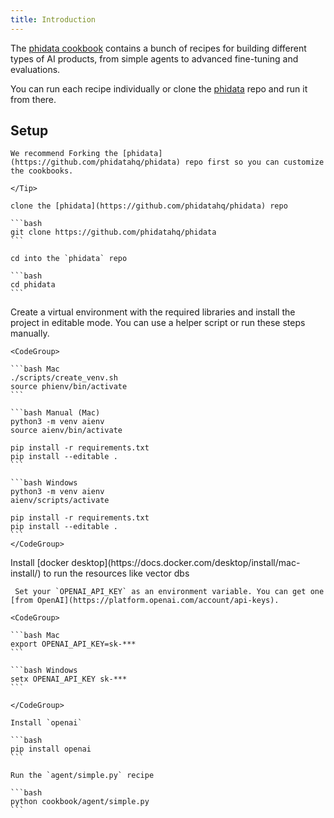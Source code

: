 ```yaml
---
title: Introduction
---
```


The [phidata cookbook](https://github.com/phidatahq/phidata/tree/main/cookbook) contains a bunch of recipes for building different types of AI products, from simple agents to advanced fine-tuning and evaluations.

You can run each recipe individually or clone the [phidata](https://github.com/phidatahq/phidata) repo and run it from there.

## Setup

<Steps>
  <Step title="Fork & clone the phidata repo">
    <Tip>

    We recommend Forking the [phidata](https://github.com/phidatahq/phidata) repo first so you can customize the cookbooks.

    </Tip>

    clone the [phidata](https://github.com/phidatahq/phidata) repo

    ```bash
    git clone https://github.com/phidatahq/phidata
    ```

    cd into the `phidata` repo

    ```bash
    cd phidata
    ```

  </Step>
  <Step title="Create a virtual environment">
    Create a virtual environment with the required libraries and install the project in editable mode. You can use a helper script or run these steps manually.

    <CodeGroup>

    ```bash Mac
    ./scripts/create_venv.sh
    source phienv/bin/activate
    ```

    ```bash Manual (Mac)
    python3 -m venv aienv
    source aienv/bin/activate

    pip install -r requirements.txt
    pip install --editable .
    ```

    ```bash Windows
    python3 -m venv aienv
    aienv/scripts/activate

    pip install -r requirements.txt
    pip install --editable .
    ```
    </CodeGroup>

  </Step>
  <Step title="Install docker">
    Install [docker desktop](https://docs.docker.com/desktop/install/mac-install/) to run the resources like vector dbs
  </Step>
  <Step title="Set your OpenAI key">

     Set your `OPENAI_API_KEY` as an environment variable. You can get one [from OpenAI](https://platform.openai.com/account/api-keys).

    <CodeGroup>

    ```bash Mac
    export OPENAI_API_KEY=sk-***
    ```

    ```bash Windows
    setx OPENAI_API_KEY sk-***
    ```

    </CodeGroup>

  </Step>
  <Step title="Run a recipe">

    Install `openai`

    ```bash
    pip install openai
    ```

    Run the `agent/simple.py` recipe

    ```bash
    python cookbook/agent/simple.py
    ```

  </Step>
</Steps>

